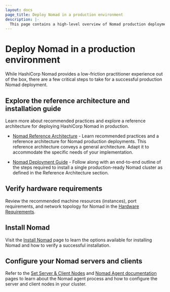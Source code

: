 ```yaml
---
layout: docs
page_title: Deploy Nomad in a production environment
description: |-
  This page contains a high-level overview of Nomad production deployment and links review hardware requirements, reference architecture, a deployment guide, and configuration documentation.
---
```


# Deploy Nomad in a production environment

While HashiCorp Nomad provides a low-friction practitioner experience out of
the box, there are a few critical steps to take for a successful production
Nomad deployment.

## Explore the reference architecture and installation guide

Learn more about recommended practices and explore a reference architecture for
deploying HashiCorp Nomad in production.

- [Nomad Reference Architecture][] - Learn recommended practices and a reference
  architecture for Nomad production deployments. This reference architecture
  conveys a general architecture. Adapt it to accommodate the specific needs
  of your implementation.

- [Nomad Deployment Guide][] - Follow along with an end-to-end outline of the
  steps required to install a single production-ready Nomad cluster as defined
  in the Reference Architecture section.

## Verify hardware requirements

Review the recommended machine resources (instances), port requirements, and
network topology for Nomad in the [Hardware Requirements](/nomad/docs/deploy/production/requirements).

## Install Nomad

Visit the [Install Nomad](/nomad/docs/deploy) page to learn the options
available for installing Nomad and how to verify a successful
installation.

## Configure your Nomad servers and clients

Refer to the [Set Server & Client Nodes](/nomad/docs/operations/nomad-agent)
and [Nomad Agent documentation](/nomad/commands/agent) pages to learn about the
Nomad agent process and how to configure the server and client nodes in your
cluster.

[nomad reference architecture]: /nomad/docs/production/reference-architecture
[nomad deployment guide]: /nomad/tutorials/enterprise/production-deployment-guide-vm-with-consul

